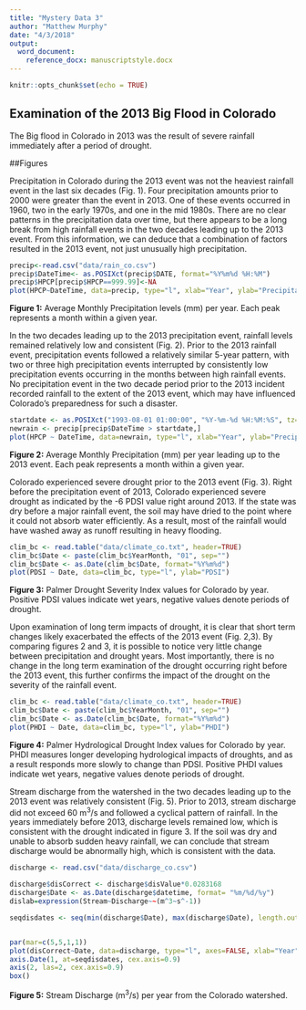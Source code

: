 ```yaml
---
title: "Mystery Data 3"
author: "Matthew Murphy"
date: "4/3/2018"
output:
  word_document:
    reference_docx: manuscriptstyle.docx
---
```


```r
knitr::opts_chunk$set(echo = TRUE)
```

## Examination of the 2013 Big Flood in Colorado
The Big flood in Colorado in 2013 was the result of severe rainfall immediately after a period of drought. 

##Figures 

Precipitation in Colorado during the 2013 event was not the heaviest rainfall event in the last six decades (Fig. 1). Four precipitation amounts prior to 2000 were greater than the event in 2013. One of these events occurred in 1960, two in the early 1970s, and one in the mid 1980s. There are no clear patterns in the precipitation data over time, but there appears to be a long break from high rainfall events in the two decades leading up to the 2013 event. From this information, we can deduce that a combination of factors resulted in the 2013 event, not just unusually high precipitation.  

```r
precip<-read.csv("data/rain_co.csv")
precip$DateTime<- as.POSIXct(precip$DATE, format="%Y%m%d %H:%M")
precip$HPCP[precip$HPCP==999.99]<-NA
plot(HPCP~DateTime, data=precip, type="l", xlab="Year", ylab="Precipitation (mm)")
```

**Figure 1:** Average Monthly Precipitation levels (mm) per year. Each peak represents a month within a given year.  

In the two decades leading up to the 2013 precipitation event, rainfall levels remained relatively low and consistent (Fig. 2). Prior to the 2013 rainfall event, precipitation events followed a relatively similar 5-year pattern, with two or three high precipitation events interrupted by consistently low precipitation events occurring in the months between high rainfall events. No precipitation event in the two decade period prior to the 2013 incident recorded rainfall to the extent of the 2013 event, which may have influenced Colorado's preparedness for such a disaster. 

```r
startdate <- as.POSIXct("1993-08-01 01:00:00", "%Y-%m-%d %H:%M:%S", tz="UTC")
newrain <- precip[precip$DateTime > startdate,]
plot(HPCP ~ DateTime, data=newrain, type="l", xlab="Year", ylab="Precipitation (mm)")
```

**Figure 2:** Average Monthly Precipitation (mm) per year leading up to the 2013 event. Each peak represents a month within a given year. 

Colorado experienced severe drought prior to the 2013 event (Fig. 3). Right before the precipitation event of 2013, Colorado experienced severe drought as indicated by the -6 PDSI value right around 2013. If the state was dry before a major rainfall event, the soil may have dried to the point where it could not absorb water efficiently. As a result, most of the rainfall would have washed away as runoff resulting in heavy flooding. 

```r
clim_bc <- read.table("data/climate_co.txt", header=TRUE)
clim_bc$Date <- paste(clim_bc$YearMonth, "01", sep="")
clim_bc$Date <- as.Date(clim_bc$Date, format="%Y%m%d")
plot(PDSI ~ Date, data=clim_bc, type="l", ylab="PDSI")
```

**Figure 3:** Palmer Drought Severity Index values for Colorado by year. Positive PDSI values indicate wet years, negative values denote periods of drought.

Upon examination of long term impacts of drought, it is clear that short term changes likely exacerbated the effects of the 2013 event (Fig. 2,3). By comparing figures 2 and 3, it is possible to notice very little change between precipitation and drought years. Most importantly, there is no change in the long term examination of the drought occurring right before the 2013 event, this further confirms the impact of the drought on the severity of the rainfall event. 

```r
clim_bc <- read.table("data/climate_co.txt", header=TRUE)
clim_bc$Date <- paste(clim_bc$YearMonth, "01", sep="")
clim_bc$Date <- as.Date(clim_bc$Date, format="%Y%m%d")
plot(PHDI ~ Date, data=clim_bc, type="l", ylab="PHDI")
```

**Figure 4:** Palmer Hydrological Drought Index values for Colorado by year. PHDI measures longer developing hydrological impacts of droughts, and as a result responds more slowly to change than PDSI. Positive PHDI values indicate wet years, negative values denote periods of drought.

Stream discharge from the watershed in the two decades leading up to the 2013 event was relatively consistent (Fig. 5). Prior to 2013, stream discharge did not exceed 60 m^3^/s and followed a cyclical pattern of rainfall. In the years immediately before 2013, discharge levels remained low, which is consistent with the drought indicated in figure 3. If the soil was dry and unable to absorb sudden heavy rainfall, we can conclude that stream discharge would be abnormally high, which is consistent with the data.

```r
discharge <- read.csv("data/discharge_co.csv")

discharge$disCorrect <- discharge$disValue*0.0283168
discharge$Date <- as.Date(discharge$datetime, format= "%m/%d/%y")
dislab=expression(Stream~Discharge~~(m^3~s^-1))

seqdisdates <- seq(min(discharge$Date), max(discharge$Date), length.out=10)


par(mar=c(5,5,1,1))
plot(disCorrect~Date, data=discharge, type="l", axes=FALSE, xlab="Year", ylab=dislab)
axis.Date(1, at=seqdisdates, cex.axis=0.9)
axis(2, las=2, cex.axis=0.9)
box()
```

**Figure 5:** Stream Discharge (m^3^/s) per year from the Colorado watershed. 